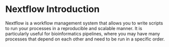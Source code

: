 # Nextflow Introduction {.unnumbered}

Nextflow is a workflow management system that allows you to write scripts to run your processes in a reproducible and scalable manner. It is particularly useful for bioinformatics pipelines, where you may have many processes that depend on each other and need to be run in a specific order.
